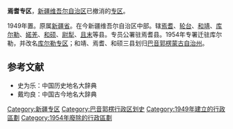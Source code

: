 '''焉耆专区'''，[[新疆维吾尔自治区|新疆维吾尔自治区]]已撤消的[[专区|专区]]。

1949年置。原属[[新疆省_(中華人民共和國)|新疆省]]。在今新疆维吾尔自治区中部。辖[[焉耆县|焉耆]]、[[轮台县|轮台]]、[[和靖县|和靖]]、[[库尔勒县|库尔勒]]、[[婼羌县|婼羌]]、[[和硕县|和硕]]、[[尉犁县|尉犁]]、[[且末县|且末]]等县。专员公署驻焉耆县。1954年专署迁驻库尔勒，并改名[[库尔勒专区|库尔勒专区]]；和靖、焉耆、和硕三县划归[[巴音郭楞蒙古自治州|巴音郭楞蒙古自治州]]。 

==参考文献==
*史为乐：中国历史地名大辞典
*戴均良：中国古今地名大辞典

{{中华人民共和国行政区划小作品}}
{{新疆历史二级政区}}
[[Category:新疆专区|Category:新疆专区]]
[[Category:巴音郭楞行政区划史|Category:巴音郭楞行政区划史]]
[[Category:1949年建立的行政區劃|Category:1949年建立的行政區劃]]
[[Category:1954年廢除的行政區劃|Category:1954年廢除的行政區劃]]